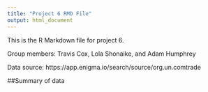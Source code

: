 ```yaml
---
title: "Project 6 RMD File"
output: html_document
---
```


This is the R Markdown file for project 6.

Group members: Travis Cox, Lola Shonaike, and Adam Humphrey

Data source: https://app.enigma.io/search/source/org.un.comtrade

##Summary of data




